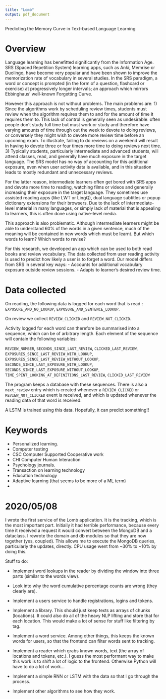 ```yaml
---
title: "Lomb"
output: pdf_document
---
```

Predicting the Memory Curve in Text-based Language Learning

# Overview

Language learning has benefitted significantly from the Information Age. SRS (Spaced Repetition System) learning apps, such as Anki, Memrise or Duolingo, have become very popular and have been shown to improve the memorization rate of vocabulary in several studies. In the SRS paradigm, a word or concept is prompted (in the form of a question, flashcard or exercise) at progressively longer intervals; an approach which mirrors Ebbinghaus' well-known Forgetting Curve.

However this approach is not without problems. The main problems are:
1) Since the algorithms work by scheduling review times, students must review when the algorithm requires them to and for the amount of time it requires them to. This lack of control is generally seen as undesirable: often people don't study full time but must work or study and therefore have varying amounts of time through out the week to devote to doing reviews, or conversely they might wish to devote more review time before an upcoming exam. To illustrate, failing to do reviews on a weekend will result in having to devote three or four times more time to doing reviews next time. 
3) Typically students, particularly intermediate and advanced students, will attend classes, read, and generally have much exposure in the target language. The SRS model has no way of accounting for this additional exposure, even when user activity data is available, and in this situation leads to mostly redundant and unnecessary reviews. 

For the latter reason, intermediate learners often get bored with SRS apps and devote more time to reading, watching films or videos and generally increasing their exposure in the target language. They sometimes use assisted reading apps (like LWT or LingQ), dual language subtitles or popup dictionary extensions for their browsers. Due to the lack of intermediate-level material in many languages, or simply lack of material that is appealing to learners, this is often done using native-level media.

This approach is also problematic. Although intermediate learners might be able to understand 60% of the words in a given sentence, much of the meaning will be contained in new words which must be learnt. But which words to learn? Which words to revise? 


For this research, we developed an app which can be used to both read books and review vocabulary. The data collected from user reading activity is used to predict how likely a user is to forget a word. Our model differs from SRS in several key ways:
- Accounts for additional vocabulary exposure outside review sessions.
- Adapts to learner's desired review time.

# Data collected


On reading, the following data is logged for each word that is read : `EXPOSURE_AND_NO_LOOKUP`, `EXPOSURE_AND_SENTENCE_LOOKUP`.

On review we collect `REVIEW_CLICKED` and `REVIEW_NOT_CLICKED`.

Activity logged for each word can therefore be summarised into a sequence, which can be of arbitrary length. Each element of the sequence will contain the following variables:

`REVIEW_NUMBER`,
`SECONDS_SINCE_LAST_REVIEW`, `CLICKED_LAST_REVIEW`, `EXPOSURES_SINCE_LAST_REVIEW_WITH_LOOKUP`,
 `EXPOSURES_SINCE_LAST_REVIEW_WITHOUT_LOOKUP`,
 `SECONDS_SINCE_LAST_EXPOSURE_WITH_LOOKUP`, `SECONDS_SINCE_LAST_EXPOSURE_WITHOUT_LOOKUP`,
 `TIME_SPENT_LOOKING_AT_DEFINITIONS_LAST_REVIEW`,
 `CLICKED_LAST_REVIEW`
 
The program keeps a database with these sequences. There is also a `next_review` entry  which is created whenever a `REVIEW_CLICKED` or `REVIEW_NOT_CLICKED` event is received, and which is updated whenever the reading data of that word is received.

A LSTM is trained using this data. Hopefully, it can predict something!!

# Keywords

- Personalized learning.
- Computer testing
- CSC Computer Supported Cooperative work
- CHI Computer Human Interaction
- Psychology journals.
- Transaction on learning technology
- Education technology
- Adaptive learning (that seems to be more of a ML term)
- 

# 2020/05/08

I wrote the first service of the Lomb application. It is the tracking, which is the most important part. Initially it had terrible performance, because every time it received a request it would convert between the MongoDB and a dataclass. I rewrote the domain and db modules so that they are now together (yes, coupled). This allows me to execute the MongoDB queries, particularly the updates, directly. CPU usage went from ~30% to ~10% by doing this.

Stuff to do:

- Implement word lookups in the reader by dividing the window into three parts (similar to the words view).

- Look into why the word cumulative percentage counts are wrong (they clearly are).

- Implement a users service to handle registrations, logins and tokens.

- Implement a library. This should just keep texts as arrays of chunks (locations). It could also do all of the heavy NLP lifting and store that for each location. This would make a lot of sense for stuff like filtering by tag.

- Implement a word service. Among other things, this keeps the known words for users, so that the frontend can filter words sent to tracking.

- Implement a reader which grabs known words, text (the array of locations and tokens, etc.). I guess the most performant way to make this work is to shift a lot of logic to the frontend. Otherwise Python will have to do a lot of work...

- Implement a simple RNN or LSTM with the data so that I go through the process.

- Implement other algorithms to see how they work.



